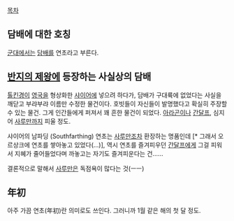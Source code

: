 [[목차]]

== 담배에 대한 호칭 ==
[[군대]]에서는 [[담배]]를 연초라고 부른다.

== [[반지의 제왕]]에 등장하는 사실상의 담배 ==
[[톨킨]]경이 [[영국]]을 형상화한 [[샤이어]]에 넣으려 하다가, 담배가 구대륙에 없었다는 사실을 깨닫고 부랴부랴 이름만 수정한 물건이다. 호빗들이 자신들이 발명했다고 확실히 주장할 수 있는 물건. 그게 인간들에게 퍼져서 꽤 흔한 물건이 되었다. [[아라곤]]이나 [[간달프]], 심지어 [[사루만]]까지 피울 정도.

샤이어의 남파딩 (Southfarthing) 연초는 [[사루만]]조차 환장하는 명품인데 [* 그래서 오르상크에 연초를 쌓아놓고 있었다(...)], 역시 연초를 즐겨피우던 [[간달프]]에게 그걸 피워서 지혜가 줄어들었다며 까놓고는 자기도 즐겨피운다는 건......

결론적으로 말해서 [[사루만]]은 독점욕이 많다는 것(ㅡㅡ)

== 年初 ==
아주 가끔 연초(年初)란 의미로도 쓰인다.
그러니까 1월 같은 해의 첫 달 정도.
